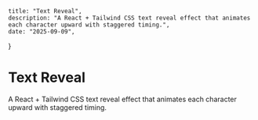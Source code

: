     title: "Text Reveal",
    description: "A React + Tailwind CSS text reveal effect that animates each character upward with staggered timing.",
    date: "2025-09-09",
}


# Text Reveal

A React + Tailwind CSS text reveal effect that animates each character upward with staggered timing.

<TextReveal />